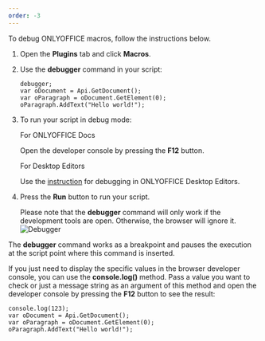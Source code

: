 ```yaml
---
order: -3
---
```

To debug ONLYOFFICE macros, follow the instructions below.

1. Open the **Plugins** tab and click **Macros**.

2. Use the **debugger** command in your script:

   ```
   debugger;
   var oDocument = Api.GetDocument();
   var oParagraph = oDocument.GetElement(0);
   oParagraph.AddText("Hello world!");
   ```

3. To run your script in debug mode:

   For ONLYOFFICE Docs

   Open the developer console by pressing the **F12** button.

   For Desktop Editors

   Use the [instruction](/desktop/debugging) for debugging in ONLYOFFICE Desktop Editors.

4. Press the **Run** button to run your script.

   Please note that the **debugger** command will only work if the development tools are open. Otherwise, the browser will ignore it. ![Debugger](/content/img/plugins/debugger.png)

The **debugger** command works as a breakpoint and pauses the execution at the script point where this command is inserted.

If you just need to display the specific values in the browser developer console, you can use the **console.log()** method. Pass a value you want to check or just a message string as an argument of this method and open the developer console by pressing the **F12** button to see the result:

```
console.log(123);
var oDocument = Api.GetDocument();
var oParagraph = oDocument.GetElement(0);
oParagraph.AddText("Hello world!");
```
